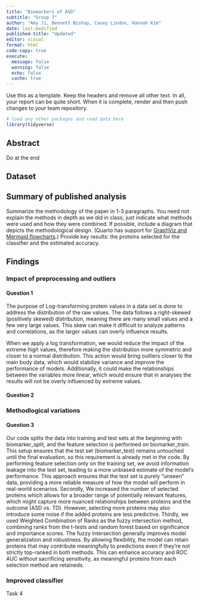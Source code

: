 ```yaml
---
title: "Biomarkers of ASD"
subtitle: "Group 7"
author: "Amy Ji, Bennett Bishop, Casey Linden, Hannah Kim"
date: last-modified
published-title: "Updated"
editor: visual
format: html
code-copy: true
execute:
  message: false
  warning: false
  echo: false
  cache: true
---
```


Use this as a template. Keep the headers and remove all other text. In all, your report can be quite short. When it is complete, render and then push changes to your team repository.

```r
# load any other packages and read data here
library(tidyverse)
```

## Abstract

Do at the end

## Dataset



## Summary of published analysis

Summarize the methodology of the paper in 1-3 paragraphs. You need not explain the methods in depth as we did in class; just indicate what methods were used and how they were combined. If possible, include a diagram that depicts the methodological design. (Quarto has support for [GraphViz and Mermaid flowcharts](https://quarto.org/docs/authoring/diagrams.html).) Provide key results: the proteins selected for the classifier and the estimated accuracy.

## Findings

### Impact of preprocessing and outliers

#### Question 1

The purpose of Log-transforming protein values in a data set is done to address the distribution of the raw values. The data follows a right-skewed (positively skewed) distribution, meaning there are many small values and a few very large values. This skew can make it difficult to analyze patterns and correlations, as the larger values can overly influence results.

When we apply a log transformation, we would reduce the impact of the extreme high values, therefore making the distribution more symmetric and closer to a normal distribution. This action would bring outliers closer to the main body data, which would stabilize variance and improve the performance of models. Additionally, it could make the relationships between the variables more linear, which would ensure that in analyses the results will not be overly influenced by extreme values.

#### Question 2

### Methodlogical variations

#### Question 3 
Our code splits the data into training and test sets at the beginning with biomarker_split, and the feature selection is performed on biomarker_train. This setup ensures that the test set (biomarker_test) remains untouched until the final evaluation, so this requirement is already met in the code. 
By performing feature selection only on the training set, we avoid information leakage into the test set, leading to a more unbiased estimate of the model's performance. This approach ensures that the test set is purely "unseen" data, providing a more reliable measure of how the model will perform in real-world scenarios. 
Secondly, We increased the number of selected proteins which allows for a broader range of potentially relevant features, which might capture more nuanced relationships between proteins and the outcome (ASD vs. TD). However, selecting more proteins may also introduce some noise if the added proteins are less predictive.
Thirdly, we used Weighted Combination of Ranks as the fuzzy intersection method, combining ranks from the t-tests and random forest based on significance and importance scores. The fuzzy intersection generally improves model generalization and robustness. By allowing flexibility, the model can retain proteins that may contribute meaningfully to predictions even if they’re not strictly top-ranked in both methods. This can enhance accuracy and ROC AUC without sacrificing sensitivity, as meaningful proteins from each selection method are retaineds.

### Improved classifier

Task 4
